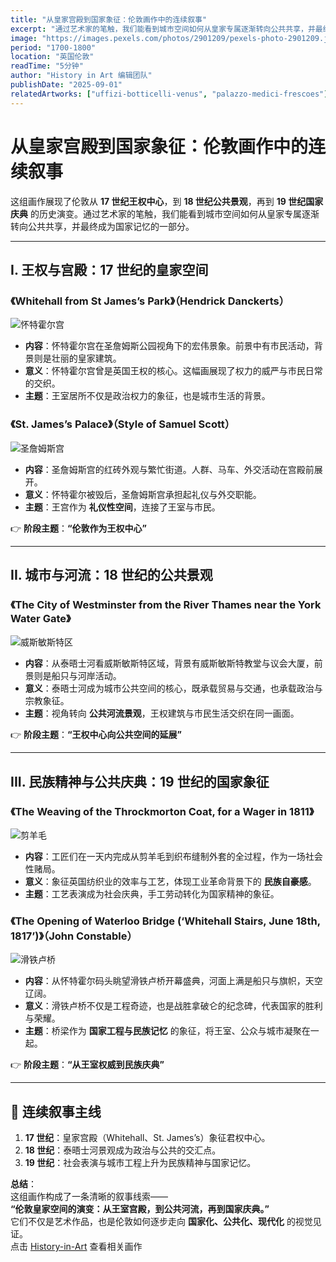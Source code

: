 ```yaml
---
title: "从皇家宫殿到国家象征：伦敦画作中的连续叙事"
excerpt: "通过艺术家的笔触，我们能看到城市空间如何从皇家专属逐渐转向公共共享，并最终成为国家记忆的一部分。"
image: "https://images.pexels.com/photos/2901209/pexels-photo-2901209.jpeg?auto=compress&cs=tinysrgb&w=1200"
period: "1700-1800"
location: "英国伦敦"
readTime: "5分钟"
author: "History in Art 编辑团队"
publishDate: "2025-09-01"
relatedArtworks: ["uffizi-botticelli-venus", "palazzo-medici-frescoes"]
---
```


# 从皇家宫殿到国家象征：伦敦画作中的连续叙事

这组画作展现了伦敦从 **17 世纪王权中心**，到 **18 世纪公共景观**，再到 **19 世纪国家庆典** 的历史演变。通过艺术家的笔触，我们能看到城市空间如何从皇家专属逐渐转向公共共享，并最终成为国家记忆的一部分。

---

## I. 王权与宫殿：17 世纪的皇家空间

### 《Whitehall from St James’s Park》（Hendrick Danckerts）

![怀特霍尔宫](http://commons.wikimedia.org/wiki/Special:FilePath/Palace%20of%20Whitehall%20from%20St%20James%27s%20Park%20%28by%20Hendrick%20Danckerts%29%20%E2%80%93%20Government%20Art%20Collection%2C%20Downing%20Street.jpg)

- **内容**：怀特霍尔宫在圣詹姆斯公园视角下的宏伟景象。前景中有市民活动，背景则是壮丽的皇家建筑。  
- **意义**：怀特霍尔宫曾是英国王权的核心。这幅画展现了权力的威严与市民日常的交织。  
- **主题**：王室居所不仅是政治权力的象征，也是城市生活的背景。  

### 《St. James’s Palace》（Style of Samuel Scott）
![圣詹姆斯宫](http://commons.wikimedia.org/wiki/Special:FilePath/Style%20of%20Samuel%20Scott%20%281702-72%29%20-%20St.%20James%27s%20Palace%20-%20RCIN%20400012%20-%20Royal%20Collection.jpg)

- **内容**：圣詹姆斯宫的红砖外观与繁忙街道。人群、马车、外交活动在宫殿前展开。  
- **意义**：怀特霍尔被毁后，圣詹姆斯宫承担起礼仪与外交职能。  
- **主题**：王宫作为 **礼仪性空间**，连接了王室与市民。  

👉 **阶段主题**：**“伦敦作为王权中心”**

---

## II. 城市与河流：18 世纪的公共景观

### 《The City of Westminster from the River Thames near the York Water Gate》
![威斯敏斯特区](http://commons.wikimedia.org/wiki/Special:FilePath/Canaletto%20-%20The%20City%20of%20Westminster%20from%20River%20Thames%20near%20the%20York%20Water%20Gate.jpg)
- **内容**：从泰晤士河看威斯敏斯特区域，背景有威斯敏斯特教堂与议会大厦，前景则是船只与河岸活动。  
- **意义**：泰晤士河成为城市公共空间的核心，既承载贸易与交通，也承载政治与宗教象征。  
- **主题**：视角转向 **公共河流景观**，王权建筑与市民生活交织在同一画面。  

👉 **阶段主题**：**“王权中心向公共空间的延展”**

---

## III. 民族精神与公共庆典：19 世纪的国家象征

### 《The Weaving of the Throckmorton Coat, for a Wager in 1811》
![剪羊毛](http://commons.wikimedia.org/wiki/Special:FilePath/British%20%28English%29%20School%20-%20The%20Weaving%20of%20the%20Throckmorton%20Coat%2C%20for%20a%20Wager%20in%201811%20-%20135611%20-%20National%20Trust.jpg)
- **内容**：工匠们在一天内完成从剪羊毛到织布缝制外套的全过程，作为一场社会性赌局。  
- **意义**：象征英国纺织业的效率与工艺，体现工业革命背景下的 **民族自豪感**。  
- **主题**：工艺表演成为社会庆典，手工劳动转化为国家精神的象征。  

### 《The Opening of Waterloo Bridge (‘Whitehall Stairs, June 18th, 1817’)》（John Constable）
![滑铁卢桥](http://commons.wikimedia.org/wiki/Special:FilePath/Waterloo%20BridgeConstable.jpg)
- **内容**：从怀特霍尔码头眺望滑铁卢桥开幕盛典，河面上满是船只与旗帜，天空辽阔。  
- **意义**：滑铁卢桥不仅是工程奇迹，也是战胜拿破仑的纪念碑，代表国家的胜利与荣耀。  
- **主题**：桥梁作为 **国家工程与民族记忆** 的象征，将王室、公众与城市凝聚在一起。  

👉 **阶段主题**：**“从王室权威到民族庆典”**

---

## 🔗 连续叙事主线

1. **17 世纪**：皇家宫殿（Whitehall、St. James’s）象征君权中心。  
2. **18 世纪**：泰晤士河景观成为政治与公共的交汇点。  
3. **19 世纪**：社会表演与城市工程上升为民族精神与国家记忆。  

**总结**：  
这组画作构成了一条清晰的叙事线索——  
**“伦敦皇家空间的演变：从王室宫殿，到公共河流，再到国家庆典。”**  
它们不仅是艺术作品，也是伦敦如何逐步走向 **国家化、公共化、现代化** 的视觉见证。  
点击 [History-in-Art](http://history-in-art.org/?country=United+Kingdom&city=London&start=1660&end=1850)
查看相关画作
